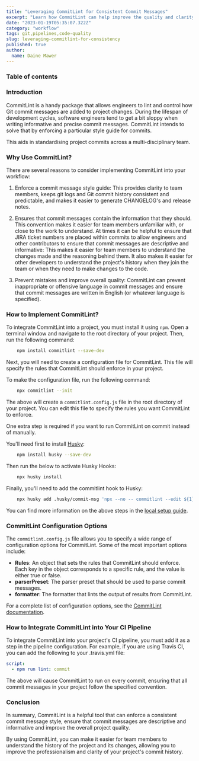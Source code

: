 ```yaml
---
title: "Leveraging CommitLint for Consistent Commit Messages"
excerpt: "Learn how CommitLint can help improve the quality and clarity of your project's commit history by enforcing a consistent commit message style. Find out how to easily integrate CommitLint into your continuous integration pipeline and start reaping the benefits today."
date: "2023-01-19T05:35:07.322Z"
category: "workflow"
tags: git,pipelines,code-quality
slug: leveraging-commitlint-for-consistency
published: true
author:
  name: Daine Mawer
---
```


### Table of contents

### **Introduction**

CommitLint is a handy package that allows engineers to lint and control how Git commit messages are added to project changes. During the lifespan of development cycles, software engineers tend to get a bit sloppy when writing informative and precise commit messages. CommitLint intends to solve that by enforcing a particular style guide for commits.

This aids in standardising project commits across a multi-disciplinary team.

### **Why Use CommitLint?**

There are several reasons to consider implementing CommitLint into your workflow:

1.  Enforce a commit message style guide: This provides clarity to team members, keeps git logs and Git commit history consistent and predictable, and makes it easier to generate CHANGELOG's and release notes.

2.  Ensures that commit messages contain the information that they should. This convention makes it easier for team members unfamiliar with, or close to the work to understand. At times it can be helpful to ensure that JIRA ticket numbers are placed within commits to allow engineers and other contributors to ensure that commit messages are descriptive and informative: This makes it easier for team members to understand the changes made and the reasoning behind them. It also makes it easier for other developers to understand the project's history when they join the team or when they need to make changes to the code.

3.  Prevent mistakes and improve overall quality: CommitLint can prevent inappropriate or offensive language in commit messages and ensure that commit messages are written in English (or whatever language is specified).

### **How to Implement CommitLint?**

To integrate CommitLint into a project, you must install it using `npm`. Open a terminal window and navigate to the root directory of your project. Then, run the following command:

```bash
    npm install commitlint --save-dev
```

Next, you will need to create a configuration file for CommitLint. This file will specify the rules that CommitLint should enforce in your project.

To make the configuration file, run the following command:

```bash
    npx commitlint --init
```

The above will create a `commitlint.config.js` file in the root directory of your project. You can edit this file to specify the rules you want CommitLint to enforce.

One extra step is required if you want to run CommitLint on commit instead of manually.

You'll need first to install [Husky](https://typicode.github.io/husky/#/):

```bash
    npm install husky --save-dev
```

Then run the below to activate Husky Hooks:

```bash
    npx husky install
```

Finally, you'll need to add the commitlint hook to Husky:

```bash
    npx husky add .husky/commit-msg 'npx --no -- commitlint --edit ${1}'
```

You can find more information on the above steps in the [local setup guide](https://commitlint.js.org/#/guides-local-setup).

### **CommitLint Configuration Options**

The `commitlint.config.js` file allows you to specify a wide range of configuration options for CommitLint. Some of the most important options include:

- **Rules**: An object that sets the rules that CommitLint should enforce. Each key in the object corresponds to a specific rule, and the value is either true or false.
- **parserPreset**: The parser preset that should be used to parse commit messages.
- **formatter**: The formatter that lints the output of results from CommitLint.

For a complete list of configuration options, see the [CommitLint documentation](https://commitlint.js.org/#/reference-configuration).

### **How to Integrate CommitLint into Your CI Pipeline**

To integrate CommitLint into your project's CI pipeline, you must add it as a step in the pipeline configuration. For example, if you are using Travis CI, you can add the following to your .travis.yml file:

```yaml
script:
  - npm run lint: commit
```

The above will cause CommitLint to run on every commit, ensuring that all commit messages in your project follow the specified convention.

### **Conclusion**

In summary, CommitLint is a helpful tool that can enforce a consistent commit message style, ensure that commit messages are descriptive and informative and improve the overall project quality.

By using CommitLint, you can make it easier for team members to understand the history of the project and its changes, allowing you to improve the professionalism and clarity of your project's commit history.
